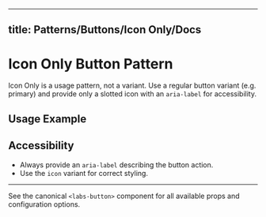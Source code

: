 
---
title: Patterns/Buttons/Icon Only/Docs
---

# Icon Only Button Pattern

Icon Only is a usage pattern, not a variant. Use a regular button variant (e.g. primary) and provide only a slotted icon with an `aria-label` for accessibility.

## Usage Example


<Preview>
  <Story id="patterns-buttons-icon-only--icon-only" height="60px" />
</Preview>

## Accessibility
- Always provide an `aria-label` describing the button action.
- Use the `icon` variant for correct styling.

---

See the canonical `<labs-button>` component for all available props and configuration options.
